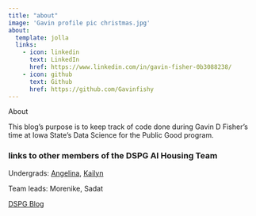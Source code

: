 ```yaml
---
title: "about"
image: 'Gavin profile pic christmas.jpg'
about:
  template: jolla
  links:
    - icon: linkedin
      text: LinkedIn
      href: https://www.linkedin.com/in/gavin-fisher-0b3088238/
    - icon: github
      text: Github
      href: https://github.com/Gavinfishy
---
```


About

This blog's purpose is to keep track of code done during Gavin D Fisher's time at Iowa State's Data Science for the Public Good program.

### links to other members of the DSPG AI Housing Team

Undergrads: [Angelina](https://1angelinaevans.github.io/AngelinaEvansBlog/), [Kailyn](https://kailynhogan.github.io/Kailyn_Hogan_DSPG_Blog/)

Team leads: Morenike, Sadat

[DSPG Blog](https://dspg-2023.github.io/DSPG2023/)
